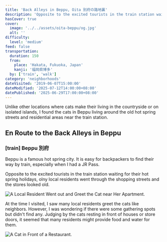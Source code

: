 ```yaml
---
title: 'Back Alleys in Beppu, Oita 別府の路地裏'
description: 'Opposite to the excited tourists in the train station waiting for their hot spring holidays, olny local residents went through the shopping streets and the stores looked old. I found the cats in Beppu living around the old hot spring streets and residential areas near the train station.'
hasCover: true
cover:
  image: '../../assets/oita-beppu/og.jpg'
  alt: ''
difficulty:
  level: 'medium'
feed: false
transportation:
  duration: 150
  from:
    place: 'Hakata, Fukuoka, Japan'
    kanji: '福岡県博多'
  by: ['train', 'walk']
category: 'neighborhoods'
dateVisited: '2019-06-07T15:00:00'
dateModified: '2025-07-12T14:00:00+08:00'
datePublished: '2025-06-29T17:00:00+08:00'
---
```



<Abstract transportation={frontmatter.transportation} />

Unlike other locations where cats make their living in the countryside or on isolated islands, I found the cats in Beppu living around the old hot spring streets and residential areas near the train station.

## En Route to the Back Alleys in Beppu

### [train] Beppu 別府

Beppu is a famous hot spring city. It is easy for backpackers to find their way by train, especially when I had a JR Pass.

Opposite to the excited tourists in the train station waiting for their hot spring holidays, olny local residents went through the shopping streets and the stores looked old.

![A Local Resident Went out and Greet the Cat near Her Apartment.](@assets/oita-beppu/resident.jpg)

At the time I visited, I saw many local residents greet the cats like neighbors. However, I was wondering if there were some gathering spots but didn't find any. Judging by the cats resting in front of houses or store doors, it seemed that many residents might provide food and water for them.

![A Cat in Front of a Restaurant.](@assets/oita-beppu/kanban.jpg)
